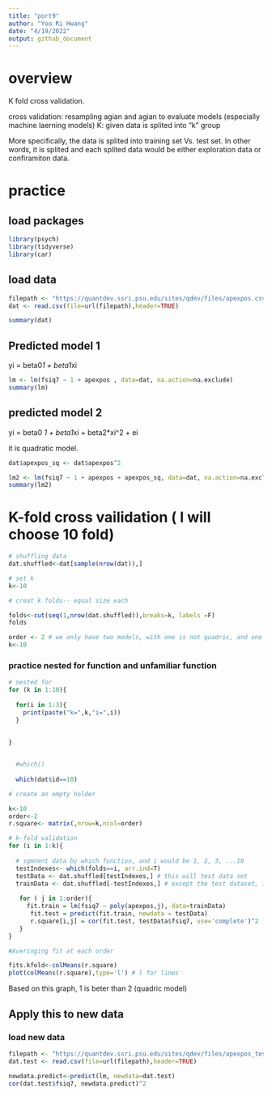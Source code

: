 ```yaml
---
title: "port9"
author: "Yoo Ri Hwang"
date: "4/19/2022"
output: github_document
---
```


# overview 

K fold cross validation.

cross validation: resampling agian and agian to evaluate models (especially machine laerning models) 
K: given data is splited into "k" group

More specifically, the data is splited into training set Vs. test set.
In other words, it is splited and each splited data would be either exploration data or confiramiton data. 

# practice
## load packages 
```r

library(psych)  
library(tidyverse)  
library(car)

```
## load data
```r
filepath <- "https://quantdev.ssri.psu.edu/sites/qdev/files/apexpos.csv"
dat <- read.csv(file=url(filepath),header=TRUE)

summary(dat)

```

## Predicted model 1

yi = beta0*1 + beta1*xi

```r

lm <- lm(fsiq7 ~ 1 + apexpos , data=dat, na.action=na.exclude)
summary(lm)

```

## predicted model 2

yi = beta0 *1 + beta1*xi + beta2*xi^2 + ei

it is quadratic model. 

```r

dat$apexpos_sq <- dat$apexpos^2

lm2 <- lm(fsiq7 ~ 1 + apexpos + apexpos_sq, data=dat, na.action=na.exclude)
summary(lm2)

```

# K-fold cross vailidation ( I will choose 10 fold)



```r

# shuffling data
dat.shuffled<-dat[sample(nrow(dat)),]

# set k
k<-10

# creat k folds-- equal size each

folds<-cut(seq(1,nrow(dat.shuffled)),breaks=k, labels =F)
folds

```


```r

order <- 2 # we only have two models, with one is not quadric, and one is quadric.
k<-10

```



### practice nested for function and unfamiliar function

```R

# nested for
for (k in 1:10){
  
  for(i in 1:3){
    print(paste("k=",k,"i=",i)) 
  }
  
  
}


  #which()
  
  which(dat$id==10)
```

```r

# create an empty holder

k<-10
order<-2
r.square<- matrix(,nrow=k,ncol=order)

# k-fold validation 
for (i in 1:k){
  
  # sgmnent data by which function, and i would be 1, 2, 3, ...10 
  testIndexes<- which(folds==i, arr.ind=T)
  testData <- dat.shuffled[testIndexes,] # this will test data set
  trainData <- dat.shuffled[-testIndexes,] # except the test dataset, it will be training data set
  
   for ( j in 1:order){
     fit.train = lm(fsiq7 ~ poly(apexpos,j), data=trainData)
      fit.test = predict(fit.train, newdata = testData)
      r.square[i,j] = cor(fit.test, testData$fsiq7, use='complete')^2
   }
}

#Averinging fit at each order

fits.kfold<-colMeans(r.square)
plot(colMeans(r.square),type='l') # l for lines 


```

Based on this graph, 1 is beter than 2 (quadric model)


## Apply this to new data

### load new data 

```r

filepath <- "https://quantdev.ssri.psu.edu/sites/qdev/files/apexpos_test.csv"
dat.test <- read.csv(file=url(filepath),header=TRUE)

```

```r

newdata.predict<-predict(lm, newdata=dat.test)
cor(dat.test$fsiq7, newdata.predict)^2

```
